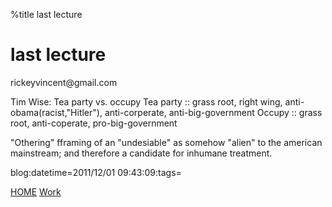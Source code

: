 %title last lecture


=last lecture=

rickeyvincent@gmail.com

Tim Wise: Tea party vs. occupy
Tea party :: grass root, right wing, anti-obama(racist,"Hitler"), anti-corperate, anti-big-government
Occupy :: grass root, anti-coperate, pro-big-government

"Othering" fframing of an "undesiable" as somehow "alien" to
the american mainstream; and therefore a candidate for inhumane treatment.

blog:datetime=2011/12/01 09:43:09:tags=

[[index|HOME]]   [[Work]]
